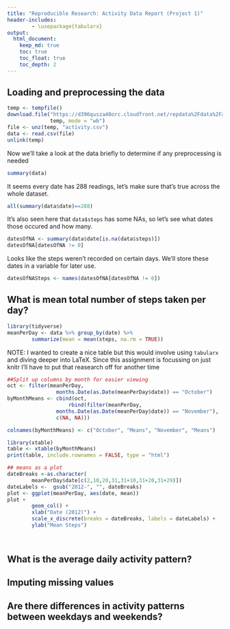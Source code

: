 ```yaml
---
title: "Reproducible Research: Activity Data Report (Project 1)"
header-includes:
        - \usepackage{tabularx}
output: 
  html_document:
    keep_md: true
    toc: true
    toc_float: true
    toc_depth: 2
---
```




## Loading and preprocessing the data

```r
temp <- tempfile()
download.file("https://d396qusza40orc.cloudfront.net/repdata%2Fdata%2Factivity.zip",
              temp, mode = "wb")
file <- unz(temp, "activity.csv")
data <- read.csv(file)
unlink(temp)
```

Now we'll take a look at the data briefly to determine if any preprocessing is needed  
```r
summary(data)
```

It seems every date has 288 readings, let's make sure that's true across the whole dataset.  
```r
all(summary(data$date)==288)
```


It's also seen here that `data$steps` has some NAs, so let's see what dates those occured and how many.  
```r
datesOfNA <- summary(data$date[is.na(data$steps)])
datesOfNA[datesOfNA != 0]
```
Looks like the steps weren't recorded on certain days. We'll store these dates in a variable for later use.  
```r
datesOfNASteps <- names(datesOfNA[datesOfNA != 0])
```


## What is mean total number of steps taken per day?
```r
library(tidyverse)
meanPerDay <- data %>% group_by(date) %>%
        summarize(mean = mean(steps, na.rm = TRUE))
```

NOTE: I wanted to create a nice table but this would involve using `tabularx` and diving deeper into LaTeX. Since this assignment is focussing on just knitr I'll have to put that reasearch off for another time  
```r
##Split up columns by month for easier viewing
oct <- filter(meanPerDay,
                months.Date(as.Date(meanPerDay$date)) == "October")
byMonthMeans <- cbind(oct,
                    rbind(filter(meanPerDay,
                months.Date(as.Date(meanPerDay$date)) == "November"),
                c(NA, NA)))

colnames(byMonthMeans) <- c("October", "Means", "November", "Means")

```
```r
library(xtable)
table <- xtable(byMonthMeans)
print(table, include.rownames = FALSE, type = "html")
```

```r
## means as a plot  
dateBreaks <-as.character(
        meanPerDay$date[c(2,10,20,31,31+10,31+20,31+29)])
dateLabels <-  gsub("2012-", "", dateBreaks)
plot <- ggplot(meanPerDay, aes(date, mean))
plot + 
        geom_col() +
        xlab("Date (2012)") +
        scale_x_discrete(breaks = dateBreaks, labels = dateLabels) +
        ylab("Mean Steps")
        
        
```



## What is the average daily activity pattern?



## Imputing missing values



## Are there differences in activity patterns between weekdays and weekends?
